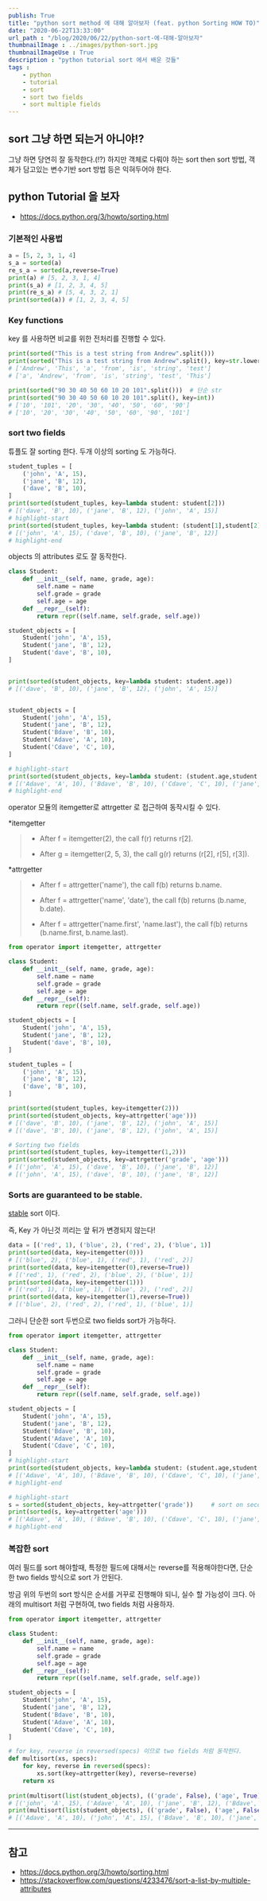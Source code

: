 ```yaml
---
publish: True
title: "python sort method 에 대해 알아보자 (feat. python Sorting HOW TO)"
date: "2020-06-22T13:33:00"
url_path : "/blog/2020/06/22/python-sort-에-대해-알아보자"
thumbnailImage : ../images/python-sort.jpg
thumbnailImageUse : True
description : "python tutorial sort 에서 배운 것들"
tags : 
    - python
    - tutorial
    - sort
    - sort two fields
    - sort multiple fields
---
```


## sort 그냥 하면 되는거 아니야!?

그냥 하면 당연히 잘 동작한다.(!?) 하지만 객체로 다뤄야 하는 sort then sort 방법, 객체가 담고있는 변수기반 sort 방법 등은 익혀두어야 한다.

## python Tutorial 을 보자

 - https://docs.python.org/3/howto/sorting.html


### 기본적인 사용법

```py
a = [5, 2, 3, 1, 4]
s_a = sorted(a)
re_s_a = sorted(a,reverse=True)
print(a) # [5, 2, 3, 1, 4]
print(s_a) # [1, 2, 3, 4, 5]
print(re_s_a) # [5, 4, 3, 2, 1]
print(sorted(a)) # [1, 2, 3, 4, 5]
```

### Key functions

 key 를 사용하면 비교를 위한 전처리를 진행할 수 있다.

```py
print(sorted("This is a test string from Andrew".split()))
print(sorted("This is a test string from Andrew".split(), key=str.lower))
# ['Andrew', 'This', 'a', 'from', 'is', 'string', 'test']
# ['a', 'Andrew', 'from', 'is', 'string', 'test', 'This']

print(sorted("90 30 40 50 60 10 20 101".split()))  # 단순 str 
print(sorted("90 30 40 50 60 10 20 101".split(), key=int))
# ['10', '101', '20', '30', '40', '50', '60', '90']
# ['10', '20', '30', '40', '50', '60', '90', '101']
```

### sort two fields

튜플도 잘 sorting 한다. 두개 이상의 sorting 도 가능하다.

```py
student_tuples = [
    ('john', 'A', 15),
    ('jane', 'B', 12),
    ('dave', 'B', 10),
]
print(sorted(student_tuples, key=lambda student: student[2]))
# [('dave', 'B', 10), ('jane', 'B', 12), ('john', 'A', 15)]
# highlight-start
print(sorted(student_tuples, key=lambda student: (student[1],student[2]))) 
# [('john', 'A', 15), ('dave', 'B', 10), ('jane', 'B', 12)]
# highlight-end
```

objects 의 attributes 로도 잘 동작한다.

```py
class Student:
    def __init__(self, name, grade, age):
        self.name = name
        self.grade = grade
        self.age = age
    def __repr__(self):
        return repr((self.name, self.grade, self.age))

student_objects = [
    Student('john', 'A', 15),
    Student('jane', 'B', 12),
    Student('dave', 'B', 10),
]


print(sorted(student_objects, key=lambda student: student.age))
# [('dave', 'B', 10), ('jane', 'B', 12), ('john', 'A', 15)]


student_objects = [
    Student('john', 'A', 15),
    Student('jane', 'B', 12),
    Student('Bdave', 'B', 10),
    Student('Adave', 'A', 10),
    Student('Cdave', 'C', 10),
]

# highlight-start
print(sorted(student_objects, key=lambda student: (student.age,student.grade)))
# [('Adave', 'A', 10), ('Bdave', 'B', 10), ('Cdave', 'C', 10), ('jane', 'B', 12), ('john', 'A', 15)]
# highlight-end
```

operator 모듈의 itemgetter로 attrgetter 로 접근하여 동작시킬 수 있다.

*itemgetter

> - After f = itemgetter(2), the call f(r) returns r[2].
>
> - After g = itemgetter(2, 5, 3), the call g(r) returns (r[2], r[5], r[3]).

*attrgetter 

> - After f = attrgetter('name'), the call f(b) returns b.name.
>
> - After f = attrgetter('name', 'date'), the call f(b) returns (b.name, b.date).
>
> - After f = attrgetter('name.first', 'name.last'), the call f(b) returns (b.name.first, b.name.last).


```py
from operator import itemgetter, attrgetter

class Student:
    def __init__(self, name, grade, age):
        self.name = name
        self.grade = grade
        self.age = age
    def __repr__(self):
        return repr((self.name, self.grade, self.age))

student_objects = [
    Student('john', 'A', 15),
    Student('jane', 'B', 12),
    Student('dave', 'B', 10),
]

student_tuples = [
    ('john', 'A', 15),
    ('jane', 'B', 12),
    ('dave', 'B', 10),
]

print(sorted(student_tuples, key=itemgetter(2)))
print(sorted(student_objects, key=attrgetter('age')))
# [('dave', 'B', 10), ('jane', 'B', 12), ('john', 'A', 15)]
# [('dave', 'B', 10), ('jane', 'B', 12), ('john', 'A', 15)]

# Sorting two fields
print(sorted(student_tuples, key=itemgetter(1,2)))
print(sorted(student_objects, key=attrgetter('grade', 'age')))
# [('john', 'A', 15), ('dave', 'B', 10), ('jane', 'B', 12)]
# [('john', 'A', 15), ('dave', 'B', 10), ('jane', 'B', 12)]
```

### Sorts are guaranteed to be stable.
[stable](https://en.wikipedia.org/wiki/Sorting_algorithm#Stability) sort 이다.

즉, Key 가 아닌것 끼리는 앞 뒤가 변경되지 않는다!

```py
data = [('red', 1), ('blue', 2), ('red', 2), ('blue', 1)]
print(sorted(data, key=itemgetter(0)))
# [('blue', 2), ('blue', 1), ('red', 1), ('red', 2)]
print(sorted(data, key=itemgetter(0),reverse=True))
# [('red', 1), ('red', 2), ('blue', 2), ('blue', 1)]
print(sorted(data, key=itemgetter(1)))
# [('red', 1), ('blue', 1), ('blue', 2), ('red', 2)]
print(sorted(data, key=itemgetter(1),reverse=True))
# [('blue', 2), ('red', 2), ('red', 1), ('blue', 1)]
```
그러니 단순한 sort 두번으로 two fields sort가 가능하다.

```py
from operator import itemgetter, attrgetter

class Student:
    def __init__(self, name, grade, age):
        self.name = name
        self.grade = grade
        self.age = age
    def __repr__(self):
        return repr((self.name, self.grade, self.age))

student_objects = [
    Student('john', 'A', 15),
    Student('jane', 'B', 12),
    Student('Bdave', 'B', 10),
    Student('Adave', 'A', 10),
    Student('Cdave', 'C', 10),
]
# highlight-start
print(sorted(student_objects, key=lambda student: (student.age,student.grade)))
# [('Adave', 'A', 10), ('Bdave', 'B', 10), ('Cdave', 'C', 10), ('jane', 'B', 12), ('john', 'A', 15)]
# highlight-end

# highlight-start
s = sorted(student_objects, key=attrgetter('grade'))     # sort on secondary key
print(sorted(s, key=attrgetter('age')))
# [('Adave', 'A', 10), ('Bdave', 'B', 10), ('Cdave', 'C', 10), ('jane', 'B', 12), ('john', 'A', 15)]
# highlight-end

```

### 복잡한 sort

여러 필드를 sort 해야할때, 특정한 필드에 대해서는 reverse를 적용해야한다면, 단순한 two fields 방식으로 sort 가 안된다.

방금 위의 두번의 sort 방식은 순서를 거꾸로 진행해야 되니, 실수 할 가능성이 크다. 
아래의 multisort 처럼 구현하여, two fields 처럼 사용하자.

```py
from operator import itemgetter, attrgetter

class Student:
    def __init__(self, name, grade, age):
        self.name = name
        self.grade = grade
        self.age = age
    def __repr__(self):
        return repr((self.name, self.grade, self.age))

student_objects = [
    Student('john', 'A', 15),
    Student('jane', 'B', 12),
    Student('Bdave', 'B', 10),
    Student('Adave', 'A', 10),
    Student('Cdave', 'C', 10),
]

# for key, reverse in reversed(specs) 이므로 two fields 처럼 동작한다.
def multisort(xs, specs):
    for key, reverse in reversed(specs):
        xs.sort(key=attrgetter(key), reverse=reverse)
    return xs
    
print(multisort(list(student_objects), (('grade', False), ('age', True))))
# [('john', 'A', 15), ('Adave', 'A', 10), ('jane', 'B', 12), ('Bdave', 'B', 10), ('Cdave', 'C', 10)]
print(multisort(list(student_objects), (('grade', False), ('age', False))))
# [('Adave', 'A', 10), ('john', 'A', 15), ('Bdave', 'B', 10), ('jane', 'B', 12), ('Cdave', 'C', 10)]
```

---

## 참고
 - https://docs.python.org/3/howto/sorting.html
 - https://stackoverflow.com/questions/4233476/sort-a-list-by-multiple-attributes